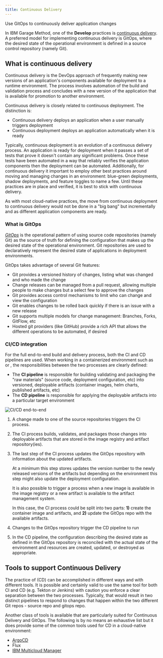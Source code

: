```yaml
---
title: Continuous Delivery
---
```



<PageDescription>

Use GitOps to continuously deliver application changes

</PageDescription>

In IBM Garage Method, one of the **Develop** practices is [continuous delivery](https://www.ibm.com/garage/method/practices/deliver/practice_continuous_delivery/). 
A preferred model for implementing continuous delivery is GitOps, where the desired state of the operational environment
is defined in a source control repository (namely Git). 

## What is continuous delivery

Continuous delivery is the DevOps approach of frequently making new versions of an application's components available for
deployment to a runtime environment. The process involves automation of the build and validation process and concludes 
with a new version of the application that is available for promotion to another environment.

Continuous delivery is closely related to continuous deployment. The distinction is:
- Continuous delivery deploys an application when a user manually triggers deployment
- Continuous deployment deploys an application automatically when it is ready

Typically, continuous deployment is an evolution of a continuous delivery process. An application is ready for 
deployment when it passes a set of tests that prove it doesn't contain any significant problems. Once these tests have been 
automated in a way that reliably verifies the application components then the deployment can be automated. Additionally,
for continuous delivery it important to employ other best practices around moving and managing changes in an environment: 
blue-green deployments, shadow deployments, and feature toggles to name a few. Until these practices are in place and 
verified, it is best to stick with continuous delivery. 

As with most cloud-native practices, the move from continuous deployment to continuous delivery would not be done in
a "big bang" but incrementally and as different application components are ready. 

### What is GitOps

[*GitOps*](https://www.weave.works/technologies/gitops/) is the operational pattern of using source code repositories 
(namely Git) as the source of truth for defining the configuration that makes up the desired state of the operational 
environment. Git repositories are used to declaratively represent the desired state of applications in deployment 
environments.

GitOps takes advantage of several Git features:
- Git provides a versioned history of changes, listing what was changed and who made the change
- Change releases can be managed from a pull request, allowing multiple people to make changes but a select few to approve the changes
- Git provides access control mechanisms to limit who can change and view the configuration
- Git enables changes to be rolled back quickly if there is an issue with a new release
- Git supports multiple models for change management: Branches, Forks, GitFlow, etc
- Hosted git providers (like GitHub) provide a rich API that allows the different operations to be automated, if desired

### CI/CD integration

For the full end-to-end build and delivery process, both the CI and CD pipelines are used. When working in
a containerized environment such as <Globals name="kube" /> or <Globals name="ocp" />, the responsibilities between the 
two processes are clearly defined:

- The **CI pipeline** is responsible for building validating and packaging the "raw materials" (source code, deployment 
configuration, etc) into versioned, deployable artifacts (container images, helm charts, published artifacts, etc)
- The **CD pipeline** is responsible for applying the deployable artifacts into a particular target environment

![CI/CD end-to-end](./images/CI_CD-pipelines.png)

1. A change made to one of the source repositories triggers the CI process.

2. The CI process builds, validates, and packages those changes into deployable artifacts that are stored in the image
registry and artifact repository(ies).

3. The last step of the CI process updates the GitOps repository with information about the updated artifacts. 

    At a minimum this step stores updates the version number to the newly released versions of the artifacts but depending on the environment this step might also update the deployment configuration.
    
    <InlineNotification>
    
    It is also possible to trigger a process when a new image is available in the image registry or a new artifact is available
    to the artifact management system. 
    
    In this case, the CI process could be split into two parts: **1)** create the 
    container image and artifacts, and **2)** update the GitOps repo with the available artifacts.
    
    </InlineNotification>

4. Changes to the GitOps repository trigger the CD pipeline to run

5. In the CD pipeline, the configuration describing the desired state as defined in the GitOps repository is reconciled 
with the actual state of the environment and resources are created, updated, or destroyed as appropriate.

## Tools to support Continuous Delivery

The practice of (CD) can be accomplished in different ways and with different tools. It is possible and
certainly valid to use the same tool for both CI and CD (e.g. Tekton or Jenkins) with caution you enforce a clear separation
between the two processes. Typically, that would result in two distinct pipelines to respond to changes that happen
within the two different Git repos - source repo and gitops repo.

Another class of tools is available that are particularly suited for Continuous Delivery and GitOps. The following is by no
means an exhaustive list but it does provide some of the common tools used for CD in a cloud-native environment:

- [ArgoCD](/tools/argocd)
- Flux
- [IBM Multicloud Manager](https://www.ibm.com/cloud/cloud-pak-for-management)
